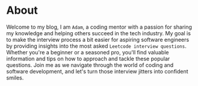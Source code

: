 # About

Welcome to my blog, I am `Adam`, a coding mentor with a passion for sharing my knowledge and helping others succeed in the tech industry. My goal is to make the interview process a bit easier for aspiring software engineers by providing insights into the most asked `Leetcode interview questions`. Whether you're a beginner or a seasoned pro, you'll find valuable information and tips on how to approach and tackle these popular questions. Join me as we navigate through the world of coding and software development, and let's turn those interview jitters into confident smiles.



